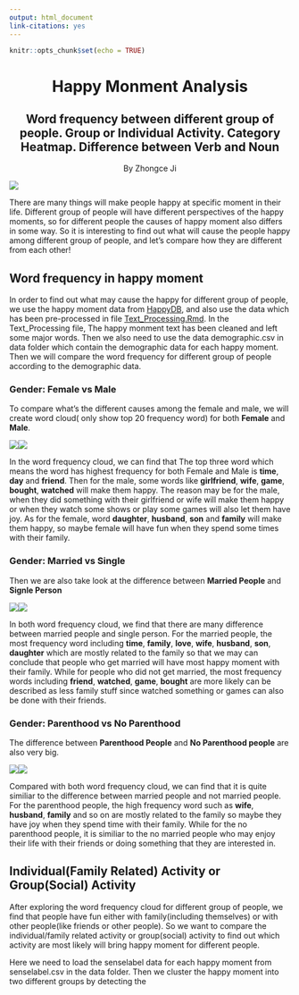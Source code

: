 ```yaml
---
output: html_document
link-citations: yes
---
```


```r
knitr::opts_chunk$set(echo = TRUE)
```

<center> <h1>Happy Monment Analysis</h1> </center>
<center> <h2>Word frequency between different group of people. Group or Individual Activity. Category Heatmap. Difference between Verb and Noun</h2> </center>

<center>By Zhongce Ji</center>

\newline 
\newline 
\newline

![](/Users/Tim/Desktop/Fall18/GR5243_ADS/Assignment1/Fall2018-Proj1-jizhongce/figs/Happy_Moment.png)

There are many things will make people happy at specific moment in their life. Different group of people will have different perspectives of the happy moments, so for different people the causes of happy moment also differs in some way. So it is interesting to find out what will cause the people happy among different group of people, and let's compare how they are different from each other!

\newline
\newline
\newline

## Word frequency in happy moment

In order to find out what may cause the happy for different group of people, we use the happy moment data from [HappyDB](https://rit-public.github.io/HappyDB/), and also use the data which has been pre-processed in file [Text_Processing.Rmd](./Text_Processing.Rmd). In the Text_Processing file, The happy monment text has been cleaned and left some major words. Then we also need to use the data demographic.csv in data folder which contain the demographic data for each happy moment. Then we will compare the word frequency for different group of people according to the demographic data.

### Gender: Female vs Male

To compare what's the different causes among the female and male, we will create word cloud( only show top 20 frequency word) for both **Female** and **Male**. 

![](/Users/Tim/Desktop/Fall18/GR5243_ADS/Assignment1/Fall2018-Proj1-jizhongce/figs/Male_Word_Freq_Word_Cloud.png)![](/Users/Tim/Desktop/Fall18/GR5243_ADS/Assignment1/Fall2018-Proj1-jizhongce/figs/Female_Word_Freq_Word_Cloud.png)

In the word frequency cloud, we can find that The top three word which means the word has highest frequency for both Female and Male is **time**, **day** and **friend**. Then for the male, some words like **girlfriend**, **wife**, **game**, **bought**, **watched** will make them happy. The reason may be for the male, when they did something with their girlfriend or wife will make them happy or when they watch some shows or play some games will also let them have joy. As for the female, word **daughter**, **husband**, **son** and **family** will make them happy, so maybe female will have fun when they spend some times with their family.


### Gender: Married vs Single

Then we are also take look at the difference between **Married People** and **Signle Person**

![](/Users/Tim/Desktop/Fall18/GR5243_ADS/Assignment1/Fall2018-Proj1-jizhongce/figs/Married_Word_Freq_Word_Cloud.png)![](/Users/Tim/Desktop/Fall18/GR5243_ADS/Assignment1/Fall2018-Proj1-jizhongce/figs/Single_Word_Freq_Word_Cloud.png)

In both word frequency cloud, we find that there are many difference between married people and single person. For the married people, the most frequency word including **time**, **family**, **love**, **wife**, **husband**, **son**, **daughter** which are mostly related to the family so that we may can conclude that people who get married will have most happy moment with their family. While for people who did not get married, the most frequency words including **friend**, **watched**, **game**, **bought** are more likely can be described as less family stuff since watched something or games can also be done with their friends.


### Gender: Parenthood vs No Parenthood

The difference between **Parenthood People** and **No Parenthood people** are also very big.

![](/Users/Tim/Desktop/Fall18/GR5243_ADS/Assignment1/Fall2018-Proj1-jizhongce/figs/Parenthood_Word_Freq_Word_Cloud.png)![](/Users/Tim/Desktop/Fall18/GR5243_ADS/Assignment1/Fall2018-Proj1-jizhongce/figs/No_Parenthood_Word_Freq_Word_Cloud.png)

Compared with both word frequency cloud, we can find that it is quite similiar to the difference between married people and not married people. For the parenthood people, the high frequency word such as **wife**, **husband**, **family** and so on are mostly related to the family so maybe they have joy when they spend time with their family. While for the no parenthood people, it is similiar to the no married people who may enjoy their life with their friends or doing something that they are interested in.


\newline
\newline
\newline


## Individual(Family Related) Activity or Group(Social) Activity

After exploring the word frequency cloud for different group of people, we find that people have fun either with family(including themselves) or with other people(like friends or other people). So we want to compare the individual/family related activity or group(social) activity to find out which activity are most likely will bring happy moment for different people.

Here we need to load the senselabel data for each happy moment from senselabel.csv in the data folder. Then we cluster the happy moment into two different groups by detecting the 











